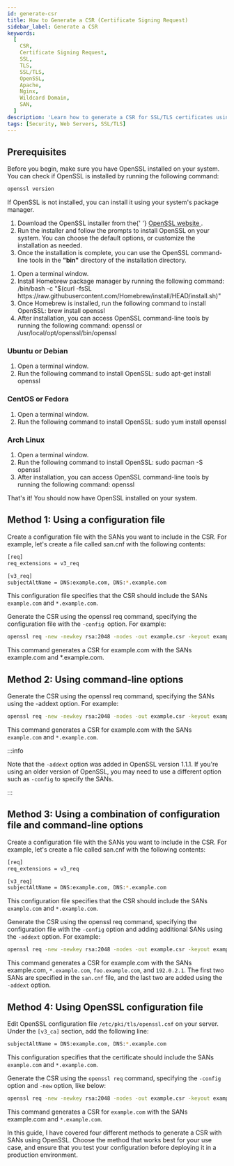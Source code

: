 ```yaml
---
id: generate-csr
title: How to Generate a CSR (Certificate Signing Request)
sidebar_label: Generate a CSR
keywords:
  [
    CSR,
    Certificate Signing Request,
    SSL,
    TLS,
    SSL/TLS,
    OpenSSL,
    Apache,
    Nginx,
    Wildcard Domain,
    SAN,
  ]
description: 'Learn how to generate a CSR for SSL/TLS certificates using OpenSSL or through web servers like Apache and Nginx.'
tags: [Security, Web Servers, SSL/TLS]
---
```



## Prerequisites

Before you begin, make sure you have OpenSSL installed on your system. You can check if OpenSSL is installed by running the following command:

```bash
openssl version
```

If OpenSSL is not installed, you can install it using your system's package manager.

<Tabs groupId="operating-systems">
  <TabItem value="win" label="Windows">
    <ol>
      <li>
        Download the OpenSSL installer from the{' '}
        <a
          href="https://slproweb.com/products/Win32OpenSSL.html"
          target="_blank">
          OpenSSL website
        </a>
        .
      </li>
      <li>
        Run the installer and follow the prompts to install OpenSSL on your
        system. You can choose the default options, or customize the
        installation as needed.
      </li>
      <li>
        Once the installation is complete, you can use the OpenSSL command-line
        tools in the
        <b>"bin"</b> directory of the installation directory.
      </li>
    </ol>
  </TabItem>
  <TabItem value="mac" label="macOS">
    <ol>
      <li>Open a terminal window.</li>
      <li>
        Install Homebrew package manager by running the following command:
        <CodeBlock language="bash">
          /bin/bash -c "$(curl -fsSL
          https://raw.githubusercontent.com/Homebrew/install/HEAD/install.sh)"
        </CodeBlock>
      </li>
      <li>
        Once Homebrew is installed, run the following command to install
        OpenSSL:
        <CodeBlock language="bash">brew install openssl</CodeBlock>
      </li>
      <li>
        After installation, you can access OpenSSL command-line tools by running
        the following command:
        <CodeBlock language="bash">openssl</CodeBlock>
        or
        <CodeBlock language="bash">
          /usr/local/opt/openssl/bin/openssl
        </CodeBlock>
      </li>
    </ol>
  </TabItem>
  <TabItem value="linux" label="Linux">
    <h3>Ubuntu or Debian</h3>
    <ol>
      <li>Open a terminal window.</li>
      <li>
        Run the following command to install OpenSSL:
        <CodeBlock language="bash">sudo apt-get install openssl</CodeBlock>
      </li>
    </ol>
    <h3> CentOS or Fedora</h3>
    <ol>
      <li>Open a terminal window.</li>
      <li>
        Run the following command to install OpenSSL:
        <CodeBlock language="bash">sudo yum install openssl</CodeBlock>
      </li>
    </ol>
    <h3> Arch Linux</h3>
    <ol>
      <li>Open a terminal window.</li>
      <li>
        Run the following command to install OpenSSL:
        <CodeBlock language="bash">sudo pacman -S openssl</CodeBlock>
      </li>
      <li>
        After installation, you can access OpenSSL command-line tools by running
        the following command:
        <CodeBlock language="bash">openssl</CodeBlock>
      </li>
    </ol>
  </TabItem>
</Tabs>

That's it! You should now have OpenSSL installed on your system.

## Method 1: Using a configuration file

Create a configuration file with the SANs you want to include in the CSR. For example, let's create a file called san.cnf with the following contents:

```bash
[req]
req_extensions = v3_req

[v3_req]
subjectAltName = DNS:example.com, DNS:*.example.com
```

This configuration file specifies that the CSR should include the SANs `example.com` and `*.example.com`.

Generate the CSR using the openssl req command, specifying the configuration file with the `-config `option. For example:

```bash
openssl req -new -newkey rsa:2048 -nodes -out example.csr -keyout example.key -subj "/C=US/ST=California/L=San Francisco/O=Example Inc./CN=example.com" -config san.cnf
```

This command generates a CSR for example.com with the SANs example.com and \*.example.com.

## Method 2: Using command-line options

Generate the CSR using the openssl req command, specifying the SANs using the -addext option. For example:

```bash
openssl req -new -newkey rsa:2048 -nodes -out example.csr -keyout example.key -subj "/C=US/ST=California/L=San Francisco/O=Example Inc./CN=example.com" -addext "subjectAltName = DNS:example.com, DNS:*.example.com"
```

This command generates a CSR for example.com with the SANs `example.com` and `*.example.com`.

:::info

Note that the `-addext` option was added in OpenSSL version 1.1.1. If you're using an older version of OpenSSL, you may need to use a different option such as `-config` to specify the SANs.

:::

## Method 3: Using a combination of configuration file and command-line options

Create a configuration file with the SANs you want to include in the CSR. For example, let's create a file called san.cnf with the following contents:

```bash
[req]
req_extensions = v3_req

[v3_req]
subjectAltName = DNS:example.com, DNS:*.example.com
```

This configuration file specifies that the CSR should include the SANs `example.com` and `*.example.com`.

Generate the CSR using the openssl req command, specifying the configuration file with the `-config` option and adding additional SANs using the `-addext` option. For example:

```bash
openssl req -new -newkey rsa:2048 -nodes -out example.csr -keyout example.key -subj "/C=US/ST=California/L=San Francisco/O=Example Inc./CN=example.com" -config san.cnf -addext "subjectAltName = DNS:foo.example.com, IP:192.0.2.1"
```

This command generates a CSR for example.com with the SANs example.com, `*.example.com`, `foo.example.com`, and `192.0.2.1`. The first two SANs are specified in the `san.cnf` file, and the last two are added using the `-addext` option.

## Method 4: Using OpenSSL configuration file

Edit OpenSSL configuration file `/etc/pki/tls/openssl.cnf` on your server. Under the `[v3_ca]` section, add the following line:

```bash
subjectAltName = DNS:example.com, DNS:*.example.com
```

This configuration specifies that the certificate should include the SANs `example.com` and `*.example.com`.

Generate the CSR using the `openssl req` command, specifying the `-config` option and `-new` option, like below:

```bash
openssl req -new -newkey rsa:2048 -nodes -out example.csr -keyout example.key -subj "/C=US/ST=California/L=San Francisco/O=Example Inc./CN=example.com" -config /etc/pki/tls/openssl.cnf
```

This command generates a CSR for `example.com` with the SANs example.com and `*.example.com`.

In this guide, I have covered four different methods to generate a CSR with SANs using OpenSSL. Choose the method that works best for your use case, and ensure that you test your configuration before deploying it in a production environment.
